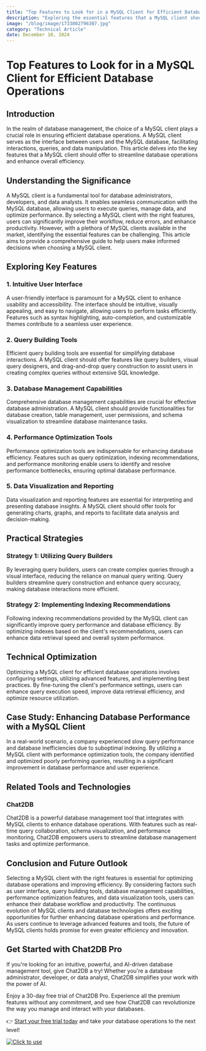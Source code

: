```yaml
---
title: "Top Features to Look for in a MySQL Client for Efficient Database Operations"
description: "Exploring the essential features that a MySQL client should possess to streamline database operations and enhance efficiency."
image: "/blog/image/1733802796307.jpg"
category: "Technical Article"
date: December 10, 2024
---
```


# Top Features to Look for in a MySQL Client for Efficient Database Operations

## Introduction

In the realm of database management, the choice of a MySQL client plays a crucial role in ensuring efficient database operations. A MySQL client serves as the interface between users and the MySQL database, facilitating interactions, queries, and data manipulation. This article delves into the key features that a MySQL client should offer to streamline database operations and enhance overall efficiency.

## Understanding the Significance

A MySQL client is a fundamental tool for database administrators, developers, and data analysts. It enables seamless communication with the MySQL database, allowing users to execute queries, manage data, and optimize performance. By selecting a MySQL client with the right features, users can significantly improve their workflow, reduce errors, and enhance productivity. However, with a plethora of MySQL clients available in the market, identifying the essential features can be challenging. This article aims to provide a comprehensive guide to help users make informed decisions when choosing a MySQL client.

## Exploring Key Features

### 1. Intuitive User Interface

A user-friendly interface is paramount for a MySQL client to enhance usability and accessibility. The interface should be intuitive, visually appealing, and easy to navigate, allowing users to perform tasks efficiently. Features such as syntax highlighting, auto-completion, and customizable themes contribute to a seamless user experience.

### 2. Query Building Tools

Efficient query building tools are essential for simplifying database interactions. A MySQL client should offer features like query builders, visual query designers, and drag-and-drop query construction to assist users in creating complex queries without extensive SQL knowledge.

### 3. Database Management Capabilities

Comprehensive database management capabilities are crucial for effective database administration. A MySQL client should provide functionalities for database creation, table management, user permissions, and schema visualization to streamline database maintenance tasks.

### 4. Performance Optimization Tools

Performance optimization tools are indispensable for enhancing database efficiency. Features such as query optimization, indexing recommendations, and performance monitoring enable users to identify and resolve performance bottlenecks, ensuring optimal database performance.

### 5. Data Visualization and Reporting

Data visualization and reporting features are essential for interpreting and presenting database insights. A MySQL client should offer tools for generating charts, graphs, and reports to facilitate data analysis and decision-making.

## Practical Strategies

### Strategy 1: Utilizing Query Builders

By leveraging query builders, users can create complex queries through a visual interface, reducing the reliance on manual query writing. Query builders streamline query construction and enhance query accuracy, making database interactions more efficient.

### Strategy 2: Implementing Indexing Recommendations

Following indexing recommendations provided by the MySQL client can significantly improve query performance and database efficiency. By optimizing indexes based on the client's recommendations, users can enhance data retrieval speed and overall system performance.

## Technical Optimization

Optimizing a MySQL client for efficient database operations involves configuring settings, utilizing advanced features, and implementing best practices. By fine-tuning the client's performance settings, users can enhance query execution speed, improve data retrieval efficiency, and optimize resource utilization.

## Case Study: Enhancing Database Performance with a MySQL Client

In a real-world scenario, a company experienced slow query performance and database inefficiencies due to suboptimal indexing. By utilizing a MySQL client with performance optimization tools, the company identified and optimized poorly performing queries, resulting in a significant improvement in database performance and user experience.

## Related Tools and Technologies

### Chat2DB

Chat2DB is a powerful database management tool that integrates with MySQL clients to enhance database operations. With features such as real-time query collaboration, schema visualization, and performance monitoring, Chat2DB empowers users to streamline database management tasks and optimize performance.

## Conclusion and Future Outlook

Selecting a MySQL client with the right features is essential for optimizing database operations and improving efficiency. By considering factors such as user interface, query building tools, database management capabilities, performance optimization features, and data visualization tools, users can enhance their database workflow and productivity. The continuous evolution of MySQL clients and database technologies offers exciting opportunities for further enhancing database operations and performance. As users continue to leverage advanced features and tools, the future of MySQL clients holds promise for even greater efficiency and innovation.

## Get Started with Chat2DB Pro

If you're looking for an intuitive, powerful, and AI-driven database management tool, give Chat2DB a try! Whether you're a database administrator, developer, or data analyst, Chat2DB simplifies your work with the power of AI.

Enjoy a 30-day free trial of Chat2DB Pro. Experience all the premium features without any commitment, and see how Chat2DB can revolutionize the way you manage and interact with your databases.

👉 [Start your free trial today](https://chat2db.ai/pricing) and take your database operations to the next level!


[![Click to use](/image/blog/bg/chat2db.jpg)](https://chat2db.ai/)
